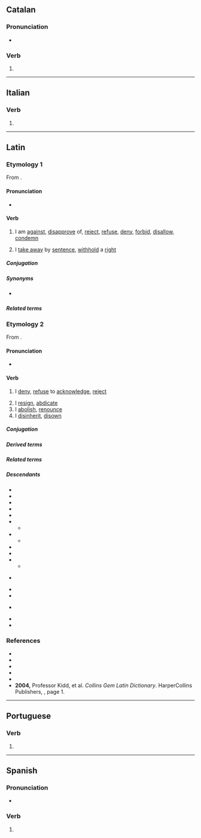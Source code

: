 {{also|abdicó|abdicò}}
==Catalan==

===Pronunciation===
* {{ca-IPA}}

===Verb===
{{head|ca|verb form}}

# {{ca-verb form of|p=1|n=sg|m=ind|t=pres|abdicar}}

----

==Italian==

===Verb===
{{head|it|verb form}}

# {{inflection of|it|abdicare||1|s|pres|indc}}

----

==Latin==

===Etymology 1===
From {{affix|la|ab-|t1=from|dīcō|t2=say}}.

====Pronunciation====
* {{la-IPA|abdīcō}}

====Verb====
{{la-verb|irreg|abdīcō}}

# {{lb|la|of an unfavorable omen}} I am [[against]], [[disapprove]] of, [[reject]], [[refuse]], [[deny]], [[forbid]], [[disallow]], [[condemn]]
# {{lb|la|law}} I [[take away]] by [[sentence]], [[withhold]] a [[right]]

=====Conjugation=====
{{la-conj|irreg|abdīcō}}

=====Synonyms=====
* {{sense|withhold}} {{l|la|dētrahō}}

=====Related terms=====
{{rel4
|la|addīcō
|benedīcō
|condīcō
|contrādīcō
|dīcō
|ēdīcō
|indīcō
|interdīcō
|maledīcō
|praedīcō
|prōdīcō
|superdīcō
}}

===Etymology 2===
From {{affix|la|ab-|t1=from|dicō|t2=I dedicate}}.

====Pronunciation====
* {{la-IPA|abdicō}}

====Verb====
{{la-verb|1+|abdicō}}

# I [[deny]], [[refuse]] to [[acknowledge]], [[reject]]
#: {{syn|la|abnegō|abnuō|dēnegō|negō|recūsō|respuō}}
#: {{ant|la|approbō|cōnfiteor|dō|permittō}}
# I [[resign]], [[abdicate]]
# I [[abolish]], [[renounce]]
# I [[disinherit]], [[disown]]

=====Conjugation=====
{{la-conj|1+|abdicō}}

=====Derived terms=====
{{der3
|la|abdicātiō
|abdicatīvus
|abdicātrīx
}}

=====Related terms=====
{{rel3
|la|abdicātīvē
|dēdicō
|dicō
|indicō
|praedicō
}}

=====Descendants=====
{{attn|la|I think these are all borrowed but not sure}}
* {{desc|bor=1|sq|abdikoj}}
* {{desc|bor=1|ca|abdicar}}
* {{desc|bor=1|cs|abdikovat}}
* {{desc|bor=1|da|abdicere}}
* {{desc|bor=1|en|abdicate}}
* {{desc|bor=1|eo|abdiki}}
** {{desc|bor=1|io|abdikar}}
* {{desc|bor=1|de|abdizieren}}
** {{desc|bor=1|nl|abdiceren}}
* {{desc|bor=1|gl|abdicar}}
* {{desc|bor=1|it|abdicare}}
* {{desc|bor=1|frm|abdiquer}}
** {{desctree|fr|abdiquer}}
* {{desc|bor=1|no|-}} {{l|nb|abdisere}}
* {{desc|bor=1|oc|abdicar}}
* {{desc|bor=1|pt|abdicar}}
* {{desc|bor=1|sh|-}}
*: {{desc|sclb=1|sh|абдицирати}}
*: {{desc|sclb=1|sh|abdicirati}}
* {{desc|bor=1|sl|abdicirati}}
* {{desc|bor=1|es|abdicar}}

===References===
* {{R:L&S}}
* {{R:Elementary Lewis}}
* {{R:Gaffiot}}
* {{R:M&A}}
* {{R:NLW}}
* '''2004,''' Professor Kidd, et al. ''Collins Gem Latin Dictionary''. HarperCollins Publishers, {{ISBN|0-00-470763-X}}, page 1.

----

==Portuguese==

===Verb===
{{head|pt|verb form}}

# {{pt-verb-form-of|abdicar}}

----

==Spanish==

===Pronunciation===
* {{es-IPA}}

===Verb===
{{head|es|verb form}}

# {{es-verb form of|ending=ar|mood=indicative|tense=present|pers=1|number=singular|abdicar}}